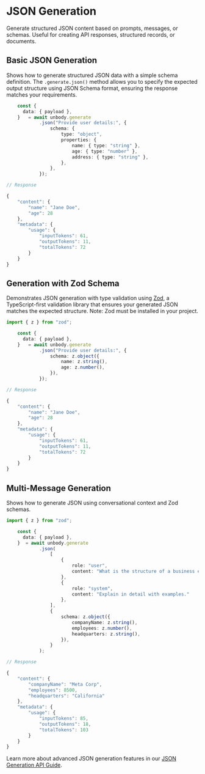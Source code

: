 
# JSON Generation

Generate structured JSON content based on prompts, messages, or schemas. Useful for creating API responses, structured records, or documents.

## Basic JSON Generation
Shows how to generate structured JSON data with a simple schema definition. The `.generate.json()` method allows you to specify the expected output structure using JSON Schema format, ensuring the response matches your requirements.

```typescript
    const {
      data: { payload },
    }   = await unbody.generate
            .json("Provide user details:", {
                schema: {
                    type: "object",
                    properties: {
                        name: { type: "string" },
                        age: { type: "number" },
                        address: { type: "string" },
                    },
                },
            });
```

```typescript
// Response

{
    "content": {
        "name": "Jane Doe",
        "age": 28
    },
    "metadata": {
        "usage": {
            "inputTokens": 61,
            "outputTokens": 11,
            "totalTokens": 72
        }
    }
}
```

## Generation with Zod Schema
Demonstrates JSON generation with type validation using [Zod](https://zod.dev/), a TypeScript-first validation library that ensures your generated JSON matches the expected structure. Note: Zod must be installed in your project.

```typescript
import { z } from "zod";

    const {
      data: { payload },
    }   = await unbody.generate
            .json("Provide user details:", {
                schema: z.object({
                    name: z.string(),
                    age: z.number(),
                }),
            });
```

```typescript
// Response

{
    "content": {
        "name": "Jane Doe",
        "age": 28
    },
    "metadata": {
        "usage": {
            "inputTokens": 61,
            "outputTokens": 11,
            "totalTokens": 72
        }
    }
}
```

## Multi-Message Generation
Shows how to generate JSON using conversational context and Zod schemas.

```typescript
import { z } from "zod";

    const {
      data: { payload },
    }  = await unbody.generate
            .json(
                [
                    {
                        role: "user",
                        content: "What is the structure of a business entity?",
                    },
                    { 
                        role: "system", 
                        content: "Explain in detail with examples." 
                    },
                ],
                {
                    schema: z.object({
                        companyName: z.string(),
                        employees: z.number(),
                        headquarters: z.string(),
                    }),
                }
            );
```

```typescript
// Response

{
    "content": {
        "companyName": "Meta Corp",
        "employees": 8500,
        "headquarters": "California"
    },
    "metadata": {
        "usage": {
            "inputTokens": 85,
            "outputTokens": 18,
            "totalTokens": 103
        }
    }
}
```

Learn more about advanced JSON generation features in our [JSON Generation API Guide](/generative-api/json-gen).